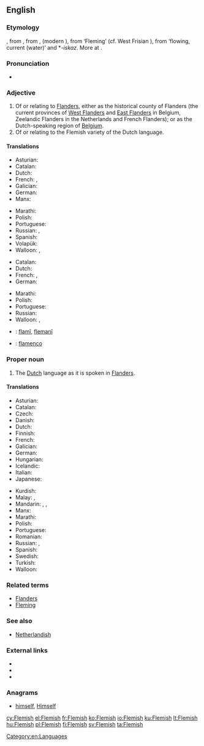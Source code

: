 {{wikipedia|dab=Flemish}}
{{also|flemish}}
==English==

===Etymology===
{{etyl|enm}} {{term|flemmysshe|lang=enm}}, from {{etyl|ofs}} {{term|flemsche|lang=ofs}}, from {{etyl|dum}} {{term|vlāmisch|lang=dum}}, {{term|vlemesch|lang=dum}} (modern {{term|Vlaams|lang=nl}}), from {{etyl|ofs}} {{term|flamsk|lang=ofs}} ‘Fleming’ (cf. West Frisian {{term|Flaamsk|lang=fy}}), from {{proto|Germanic|flaumaz}} ‘flowing, current (water)’ and *-''iskaz''. More at {{l|en|Flanders}}.

===Pronunciation===
* {{audio|en-us-Flemish.ogg|Audio (US)}}

===Adjective===
{{en-adj}}

# Of or relating to [[Flanders]], either as the historical county of Flanders (the current provinces of [[West Flanders]] and [[East Flanders]] in Belgium, Zeelandic Flanders in the Netherlands and French Flanders); or as the Dutch-speaking region of [[Belgium]].
# Of or relating to the Flemish variety of the Dutch language.

====Translations====
{{trans-top|of or relating to Flanders}}
* Asturian: {{t-|ast|flamencu}}
* Catalan: {{t-|ca|flamenc}}
* Dutch: {{t+|nl|Vlaams}}
* French: {{t+|fr|flamand}}, {{t|fr|flamande|f}}
* Galician: {{t+|gl|flamengo}}
* German: {{t-|de|flämisch}}
* Manx: {{t-|gv|Flandrynagh|xs=Manx}}
{{trans-mid}}
* Marathi: {{t-|mr|फ्लेमिश|tr=flemiśa|sc=Deva}}
* Polish: {{t-|pl|flamandzki|m}}
* Portuguese: {{t+|pt|flamengo|m}}
* Russian: {{t+|ru|фламандский|tr=flamándskij}}, {{t-|ru|фландрский|tr=flándrskij}}
* Spanish: {{t+|es|flamenco}}
* Volapük: {{t-|vo|Flanänik}}
* Walloon: {{t|wa|flamind|m}}, {{t|wa|flaminde|f}}
{{trans-bottom}}

{{trans-top|of or relating to the Flemish variety of the Dutch language}}
* Catalan: {{t-|ca|flamenc}}
* Dutch: {{t+|nl|Vlaams}}
* French: {{t+|fr|flamand}}, {{t|fr|flamande|f}}
* German: {{t-|de|flämisch}}
{{trans-mid}}
* Marathi: {{t-|mr|फ्लेमिश|tr=flemiśa|sc=Deva}}
* Polish: {{t-|pl|flamandzki|m}}
* Portuguese: {{t+|pt|flamengo|m}}
* Russian: {{t+|ru|фламандский|tr=flamándskij}}
* Walloon: {{t|wa|flamind|m}}, {{t|wa|flaminde|f}}
{{trans-bottom}}

{{checktrans-top}}
* {{ttbc|ku}}: [[flamî]], [[flemanî]]
{{trans-mid}}
* {{ttbc|es}}: [[flamenco]] {{m}}
{{trans-bottom}}

===Proper noun===
{{en-proper noun}}

# The [[Dutch]] language as it is spoken in [[Flanders]].

====Translations====
{{trans-top|the Dutch language as it is spoken in Flanders}}
* Asturian: {{t-|ast|flamencu|m}}
* Catalan: {{t-|ca|flamenc}}
* Czech: {{t-|cs|vlámština|f}}
* Danish: {{t-|da|flamsk}}
* Dutch: {{t+|nl|Vlaams|n}}
* Finnish: {{t+|fi|flaami}}
* French: {{t+|fr|flamand|m}}
* Galician: {{t+|gl|flamengo|m}}
* German: {{t+|de|Flämisch|n}}
* Hungarian: {{t+|hu|flamand}}
* Icelandic: {{t+|is|flæmska|f}}
* Italian: {{t-|it|fiammingo|m}}
* Japanese: {{t-|ja|フラマン語|tr=furaman go}}
{{trans-mid}}
* Kurdish: {{t+|ku|flamî|f}}
* Malay: {{t-|ms|bahasa Belanda Belgium}}, {{t-|ms|bahasa Flemish}}
* Mandarin: {{zh-tsp|佛蘭芒語|佛兰芒语|Fólánmángyŭ}}, {{zh-zh-p|弗拉茫|Fúlāmáng}}, {{zh-tsp|佛蘭芒|佛兰芒|Fólánmáng}}
* Manx: {{t-|gv|Flandrynish|f|xs=Manx}}
* Marathi: {{t-|mr|फ्लेमिश|tr=flemiśa|sc=Deva}}
* Polish: {{t-|pl|flamandzki|m}}
* Portuguese: {{t+|pt|flamengo|m}}
* Romanian: {{t-|ro|flamand|m}}
* Russian: {{t+|ru|фламандский|tr=flamándskij|m}}, {{t-|ru|фландрский|tr=flándrskij|m}}
* Spanish: {{t+|es|flamenco|m}}
* Swedish: {{t+|sv|flamländska}}
* Turkish: {{t-|tr|flamandaca}}
* Walloon: {{t|wa|flamind|m}}
{{trans-bottom}}

===Related terms===
* [[Flanders]]
* [[Fleming]]

===See also===
* [[Netherlandish]]

===External links===
* {{ISO 639|3code=vls}}
* {{ethnologue|lang=Dutch|code=nld}}
* {{ethnologue|lang=Flemish|code=vls}}

===Anagrams===
* [[himself#English|himself]], [[Himself#English|Himself]]

[[Category:en:Languages]]

[[cy:Flemish]]
[[el:Flemish]]
[[fr:Flemish]]
[[ko:Flemish]]
[[io:Flemish]]
[[ku:Flemish]]
[[lt:Flemish]]
[[hu:Flemish]]
[[pl:Flemish]]
[[fi:Flemish]]
[[sv:Flemish]]
[[ta:Flemish]]